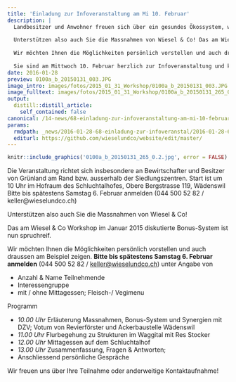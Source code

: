```yaml
---
title: 'Einladung zur Infoveranstaltung am Mi 10. Februar'
description: |
  Landbesitzer und Anwohner freuen sich über ein gesundes Ökossystem, wozu auch Kleinraubtiere gehören.  Kommt dazu, dass eine Wieselfamilie 1-2 dicke Schermäuse pro Tag vertilgt und somit die Bestände der Wühlmäuse regulieren kann. 
  
  Unterstützen also auch Sie die Massnahmen von Wiesel & Co! Das am Wiesel & Co Workshop im Januar 2015 diskutierte Bonus-System ist nun spruchreif.  
  
  Wir möchten Ihnen die Möglichkeiten persönlich vorstellen und auch draussen am Beispiel zeigen.   
    
  Sie sind am Mittwoch 10. Februar herzlich zur Infoveranstaltung und kostenlosem Mittagessen eingeladen. 
date: 2016-01-28
preview: 0100a_b_20150131_003.JPG
image_intro: images/fotos/2015_01_31_Workshop/0100a_b_20150131_003.JPG
image_fulltext: images/fotos/2015_01_31_Workshop/0100a_b_20150131_265_0.2.jpg
output:
  distill::distill_article:
    self_contained: false
canonical: /14-news/68-einladung-zur-infoveranstaltung-am-mi-10-februar
params:
  rmdpath: _news/2016-01-28-68-einladung-zur-infoveranstal/2016-01-28-68-einladung-zur-infoveranstal.Rmd
  editurl: https://github.com/wieselundco/website/edit/master/
---
```



```r
knitr::include_graphics('0100a_b_20150131_265_0.2.jpg', error = FALSE) #images/fotos/2015_01_31_Workshop/0100a_b_20150131_265_0.2.jpg
```

Die Veranstaltung richtet sich insbesondere an Bewirtschafter und Besitzer von Grünland am Rand bzw. ausserhalb der Siedlungszentren.   Start ist um 10 Uhr im Hofraum des Schluchtalhofes, Obere Bergstrasse 119, Wädenswil Bitte bis spätestens Samstag 6. Februar anmelden (044 500 52 82 / keller@wieselundco.ch) 

Unterstützen also auch Sie die Massnahmen von Wiesel & Co!

  
Das am Wiesel & Co Workshop im Januar 2015 diskutierte Bonus-System ist
nun spruchreif.

Wir möchten Ihnen die Möglichkeiten persönlich vorstellen und auch
draussen am Beispiel zeigen.
**Bitte bis spätestens Samstag 6. Februar anmelden** (044 500 52 82 /
<keller@wieselundco.ch>) unter Angabe von 

-   Anzahl & Name Teilnehmende
-   Interessengruppe
-   mit / ohne Mittagessen; Fleisch-/ Vegimenu

Programm 

- *10.00 Uhr* 	Erläuterung Massnahmen, Bonus-System und Synergien mit DZV; Votum von Revierförster und Ackerbaustelle Wädenswil
- *11.00 Uhr* 	Flurbegehung zu Strukturen im Waggital mit Res Stocker
- *12.00 Uhr* 	Mittagessen auf dem Schluchtalhof
- *13.00 Uhr* 	Zusammenfassung, Fragen & Antworten;
- Anschliessend persönliche Gespräche


Wir freuen uns über Ihre Teilnahme oder anderweitige Kontaktaufnahme!

```r



```

<!--http://wieselundco.ch/14-news/68-einladung-zur-infoveranstaltung-am-mi-10-februar-->
